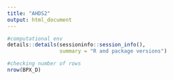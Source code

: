 ```yaml
---
title: "AHDS2"
output: html_document
---
```


```r
#computational env 
details::details(sessioninfo::session_info(),
                 summary = "R and package versions")
```
```r
#checking number of rows 
nrow(BPX_D)
```

